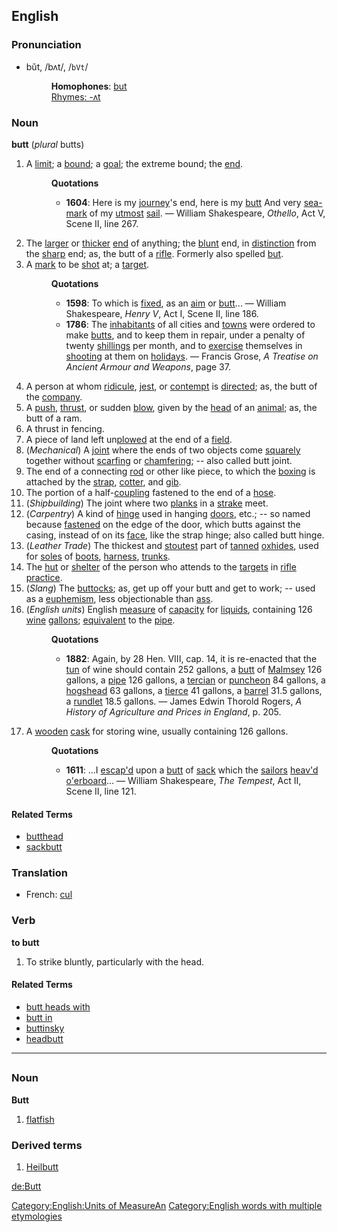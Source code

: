 ==English==
===Pronunciation===
*bŭt, /bʌt/, /<tt>bVt</tt>/
*:'''Homophones''': [[but]]
*:[[Rhymes:English:-ʌt|Rhymes: -ʌt]]

===Noun===
'''butt''' (''plural'' butts)

# A [[limit]]; a [[bound]]; a [[goal]]; the extreme bound; the [[end]].
#:'''Quotations'''
#:*'''1604''': Here is my [[journey]]'s end, here is my [[butt]] And very [[sea-mark]] of my [[utmost]] [[sail]]. &mdash; William Shakespeare, ''Othello'', Act V, Scene II, line 267.
# The [[large]]r or [[thick]]er [[end]] of anything; the [[blunt]] end, in [[distinction]] from the [[sharp]] end; as, the butt of a [[rifle]]. Formerly also spelled [[but]].
# A [[mark]] to be [[shot]] at; a [[target]].
#:'''Quotations'''
#:*'''1598''': To which is [[fix]]ed, as an [[aim]] or [[butt]]... &mdash; William Shakespeare, ''Henry V'', Act I, Scene II, line 186.
#:*'''1786''': The [[inhabitant]]s of all cities and [[town]]s were ordered to make [[butt]]s, and to keep them in repair, under a penalty of twenty [[shilling]]s per month, and to [[exercise]] themselves in [[shoot]]ing at them on [[holiday]]s. &mdash; Francis Grose, ''A Treatise on Ancient Armour and Weapons'', page 37.
# A person at whom [[ridicule]], [[jest]], or [[contempt]] is [[direct]]ed; as, the butt of the [[company]].
# A [[push]], [[thrust]], or sudden [[blow]], given by the [[head]] of an [[animal]]; as, the butt of a ram.
# A thrust in fencing.
# A piece of land left un[[plow]]ed at the end of a [[field]].
# (''Mechanical'') A [[joint]] where the ends of two objects come [[squarely]] together without [[scarf]]ing or [[chamfer]]ing; -- also called butt joint.
# The end of a connecting [[rod]] or other like piece, to which the [[box]]ing is attached by the [[strap]], [[cotter]], and [[gib]].
# The portion of a half-[[coupling]] fastened to the end of a [[hose]].
# (''Shipbuilding'') The joint where two [[plank]]s in a [[strake]] meet.
# (''Carpentry'') A kind of [[hinge]] used in hanging [[door]]s, etc.; -- so named because [[fasten]]ed on the edge of the door, which butts against the casing, instead of on its [[face]], like the strap hinge; also called butt hinge.
# (''Leather Trade'') The thickest and [[stout]]est part of [[tan]]ned [[oxhide]]s, used for [[sole]]s of [[boot]]s, [[harness]], [[trunk]]s.
# The [[hut]] or [[shelter]] of the person who attends to the [[target]]s in [[rifle]] [[practice]].
# (''Slang'') The [[buttock]]s; as, get up off your butt and get to work; -- used as a [[euphemism]], less objectionable than [[ass]].
# (''English units'') [[Category:English:Units of Measure]]An English [[measure]] of [[capacity]] for [[liquid]]s, containing 126 [[wine]] [[gallon]]s; [[equivalent]] to the [[pipe]].
#:'''Quotations'''
#:* '''1882''': Again, by 28 Hen. VIII, cap. 14, it is re-enacted that the [[tun]] of wine should contain 252 gallons, a [[butt]] of [[Malmsey]] 126 gallons, a [[pipe]] 126 gallons, a [[tercian]] or [[puncheon]] 84 gallons, a [[hogshead]] 63 gallons, a [[tierce]] 41 gallons, a [[barrel]] 31.5 gallons, a [[rundlet]] 18.5 gallons. &mdash; James Edwin Thorold Rogers, ''A History of Agriculture and Prices in England'', p. 205.
# A [[wooden]] [[cask]] for storing wine, usually containing 126 gallons.
#:'''Quotations'''
#:* '''1611''': ...I [[escape|escap'd]] upon a [[butt]] of [[sack]] which the [[sailor]]s [[heave|heav'd]] [[overboard|o'erboard]]... &mdash; William Shakespeare, ''The Tempest'', Act II, Scene II, line 121.

====Related Terms====
*[[butthead]]
*[[sackbutt]]

===Translation===
*French: [[cul]]

===Verb===
'''to butt'''

# To strike bluntly, particularly with the head.

====Related Terms====
*[[butt heads with]]
*[[butt in]]
*[[buttinsky]]
*[[headbutt]]

[[Category:English words with multiple etymologies]]

----

=={{de}}==
===Noun===
'''Butt'''
# [[flatfish]]
===Derived terms===
#[[Heilbutt]]

[[de:Butt]]